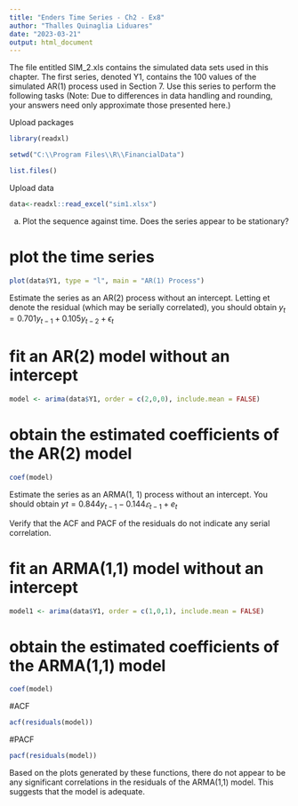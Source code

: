 ---
title: "Enders Time Series - Ch2 - Ex8"
author: "Thalles Quinaglia Liduares"
date: "2023-03-21"
output: html_document
---

The file entitled SIM_2.xls contains the simulated data sets used in this chapter. The first series, denoted Y1, contains the 100 values of the simulated AR(1) process used in Section 7. Use this series to perform the following tasks (Note: Due to differences in data handling and rounding, your answers need only approximate those presented here.) 


Upload packages 
```{r}
library(readxl)
```

```{r, include=FALSE}
setwd("C:\\Program Files\\R\\FinancialData")

list.files()
```

Upload data

```{r}
data<-readxl::read_excel("sim1.xlsx")
```

a. Plot the sequence against time. Does the series appear to be stationary?

# plot the time series

```{r}

plot(data$Y1, type = "l", main = "AR(1) Process")


```

Estimate the series as an AR(2) process without an intercept. Letting et denote the residual (which may be serially correlated), you should obtain $y_t=0.701y_{t-1}+0.105y_{t-2}+\epsilon_t$

# fit an AR(2) model without an intercept

```{r}

model <- arima(data$Y1, order = c(2,0,0), include.mean = FALSE)
```

# obtain the estimated coefficients of the AR(2) model
```{r}

coef(model)
```
Estimate the series as an ARMA(1, 1) process without an intercept. You should obtain
$yt = 0.844y_{t−1} − 0.144𝜀_{t−1} + e_t$

Verify that the ACF and PACF of the residuals do not indicate any serial correlation.


# fit an ARMA(1,1) model without an intercept

```{r}

model1 <- arima(data$Y1, order = c(1,0,1), include.mean = FALSE)
```

# obtain the estimated coefficients of the ARMA(1,1) model
```{r}

coef(model)
```
#ACF
```{r}
acf(residuals(model))

```
#PACF
```{r}
pacf(residuals(model))
```

Based on the plots generated by these functions, there do not appear to be any significant correlations in the residuals of the ARMA(1,1) model. This suggests that the model is adequate.
